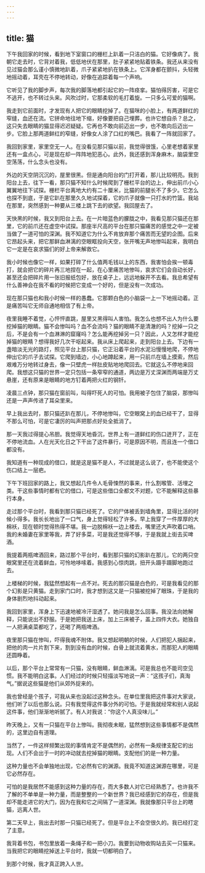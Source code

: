 ```yaml
---
---
---
```

title: 猫
---

下午我回家的时候，看到地下室窗口的栅栏上趴着一只洁白的猫。它好像病了。我朝它走去时，它背对着我，低低地伏在那里，肚子紧紧地贴着铁条。我还从来没有见过猫会那么谨小慎微地趴着，爪子紧紧地扒在铁条上。它浑身都在颤抖，头轻微地摇动着，耳壳在不停地转动，好像在追踪着每一个声响。

它听见了我的脚步声，每次我的脚落地都引起它的一阵痉挛。猫怕得厉害，可是它不逃开，也不转过头来。风吹过时，它那柔软的毛打着旋。一只多么可爱的猫啊。

我走到它前面时，才发现有人把它的眼睛挖掉了。在猫咪的小脸上，有两道鲜红的窄缝，血还在流。它拼命地往地下缩，好像要把自己埋葬。也许它想自杀？总之，这只失去眼睛的猫显得迟迟疑疑。它再也不敢向前迈出一步，也不敢向后迈出一步。它脸上那两道鲜红的窄缝，好像女人涂了口红的嘴巴。我看了一阵就回家了。

我回到家里，家里空无一人。在没看见那只猫以前，我觉得很饿，心里老想着家里还有一盒点心，可是现在却一阵阵地犯恶心。此外，我还感到浑身麻木，脑袋里空空荡荡，什么念头也没有。

外边的天空阴沉沉的，屋里很黑。但是通向阳台的门打开着，那儿比较明亮。我到阳台上去，往下一看，那只猫不知什么时候爬到了栅栏平台的边上，伸出前爪小心翼翼地往下试探。栅栏平台离地大约有二十厘米，比猫的前腿长不了多少。它怎么也探不到底，于是它趴在那里久久地试探着，它的爪子就像一只打水的竹篮。我站在那里，突然感到一种要从三楼上跳下去的欲望。我回屋去了。

天快黑的时候，我又到阳台上去。在一片暗蓝色的朦胧之中，我看见那只猫还在那里，它的前爪还在虚空中试探。那座半尺高的平台在那只猫痛苦的感觉之中一定被当做了一道可怕的深渊。我不知道它为什么不肯放弃那个痛苦而无望的企图。后来它昂起头来，把它那鲜血淋漓的空眼眶投向天空，张开嘴无声地惨叫起来，我明白它一定是在哀求猫们的好上帝来解救它。

我小时候也像它一样，如果打碎了什么值两毛钱以上的东西，我害怕会挨一顿毒打，就会把它的碎片再三地捏在一起，在心里痛苦地惨叫，哀求它们会自动长好，甚至还会把碎片用一张旧报纸包好，放在桌子上，远远地躲开不去看。我总希望有什么善神会在我不看的时候把它变成一个好的，但是没有一次成功。

现在那只猫也和我小时候一样的愚蠢。它那颗白色的小脑袋一上一下地摇动着。正是痛苦叫它无师自通地相信了有上帝。

夜里我睡不着觉，心怦怦直跳，屋里又黑得叫人害怕。我怎么也想不出人为什么要挖掉猫的眼睛。猫不会惨叫吗？血不会流吗？猫的眼睛不是清澈的吗？挖掉一只之后，不是会有一个血淋淋的窟窿吗？怎么能再挖掉另一只？因此，人又怎样才能挖掉猫的眼睛？想得我好几次干呕起来。我从床上爬起来，走到阳台上去。下边有一盏暗淡无光的路灯，照见平台上那只猫，它正沿着平台的水泥沿慢慢地爬，不停地伸出它的爪子去试探。它爬到墙边，小心地蹲起来，用一只前爪在墙上摸索，然后艰难万分地转过身去，像一只壁虎一样肚皮贴地地爬回去。它就这么不停地来回爬。我想这只猫的世界一定只包括一条窄窄的通道，两边是万丈深渊而两端是万丈悬崖，还有原来是眼睛的地方钉着两把火红的钢钎。

凌晨三点钟，那只猫在窗前叫，叫得吓死人的可怕。我用被子包住了脑袋，那惨叫还是一声声传进了耳朵里来。

早上我出去时，那只猫还趴在那儿，不停地惨叫，它空眼窝上的血已经干了，显得不那么可怕，可是它凄厉的叫声把那点好处全抵消了。

那一天我过得提心吊胆。我觉得天地昏沉，世界上有一道鲜红的伤口迸开了，正在不停地流血。人在光天化日之下干出了这件暴行，可是原因不明，而且连一个借口都没有。

我知道有一种现成的借口，就是这是猫不是人，不过就是这么说了，也不能使这个伤口结上一层疤。

下午下班回家的路上，我又想起几件令人毛骨悚然的事来，什么割喉管、活埋之类。干这些事情时都有它的借口，可是这些借口全都文不对题，它不能解释这些暴行本身。

走过那个平台时，我看到那只猫已经死了。它的尸体被丢到墙角里，显得比活的时候小得多。我长长地出了一口气，身上觉得轻松了许多。早上我穿了一件厚厚的大棉袄，现在顿时觉得热得不堪。我一边脱棉袄一边上楼去，嘴里还大声吹着口哨。我的未婚妻在家里等我，弄了好多菜，可是我还觉得不够，于是我就上街去买啤酒。

我提着两瓶啤酒回来，路过那个平台时，看到那只猫的幻影趴在那儿，它的两只空眼窝里还在流着鲜血，可怜地哆嗦着。我感到心惊肉跳，扭开头蹑手蹑脚地跑过去。

上楼梯的时候，我猛然想起有一点不对。死去的那只猫是白色的，可是我看见的那个幻影是只黄猫。走到家门口时，我才想到这又是一只猫被挖掉了眼珠，于是我的身体剧烈地抖动起来。

我回到家里，浑身上下迅速地被冷汗湿透了。她问我是怎么回事。我没法向她解释，只能说出不舒服。于是她把我送上床，加上三床被子，盖上四件大衣。她独自一人把满桌菜都吃了，还喝了两瓶啤酒。

夜里那只猫在惨叫，吓得我魂不附体。我又想起明朝的时候，人们把犯人捆起来，把他的肉一片片割下来，割到没有血的时候，白骨上就流着黄水，而那犯人的眼睛还圆睁着。

以后，那个平台上常常有一只猫，没有眼睛，鲜血淋漓。可是我总也不能司空见惯。我不能明白这事。人们经过的时候只轻描淡写地说一声：“这孩子们，真淘气。”据说这些猫是他们从郊外捉来的。

我也曾经是个孩子，可我从来也没起过这种念头。在单位里我把这件事对大家说，他们听了以后也那么说。只有我觉得这件事分外的可怕。于是我就经常和别人说起这件事，他们渐渐地听腻了。有人对我说：“你这个人真没味儿。”

昨天晚上，又有一只猫在平台上惨叫。我彻夜未眠，猛然想到这些事情都不是偶然的，这里边自有道理。

当然了，一件这样频繁出现的事情肯定不是偶然的，必然有一条规律支配它的出现。人们不会出于一时的冲动就去挖掉猫的眼睛。支配他们的是一种力量。

这种力量也不会单独地出现，它必然有它的渊源。我竟不知道这渊源在哪里，可是它必然存在。

可怕的是我居然不能感到这种力量的存在，而大多数人对它已经熟悉了。也许我不了解的不单单是一种力量，而是整整的一个新世界？我已经感到它的存在，但是我却不能走进它的大门，因为在我和它之间隔了一道深渊。我就像那只平台上的瞎猫，远离人世。

第二天早上，我出去时那一只猫已经死了。但是平台上不会空很久的。我已经打定了主意。

我背着书包，书包里放着一条绳子和一把小刀。我要到动物收购站去买一只猫来。当我把它的眼睛挖掉送上平台时，我就一切都明白了。

到那个时候，我才真正跨入人世。
